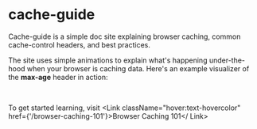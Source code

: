 
# cache-guide
Cache-guide is a simple doc site explaining browser caching, common cache-control headers, and best practices. 

The site uses simple animations to explain what's happening under-the-hood when your browser is caching data. Here's an example visualizer of the **max-age** header in action:

<VisualizerContainer />
<br/>

To get started learning, visit <Link className="hover:text-hovercolor" href={'/browser-caching-101'}>Browser Caching 101</
Link>


